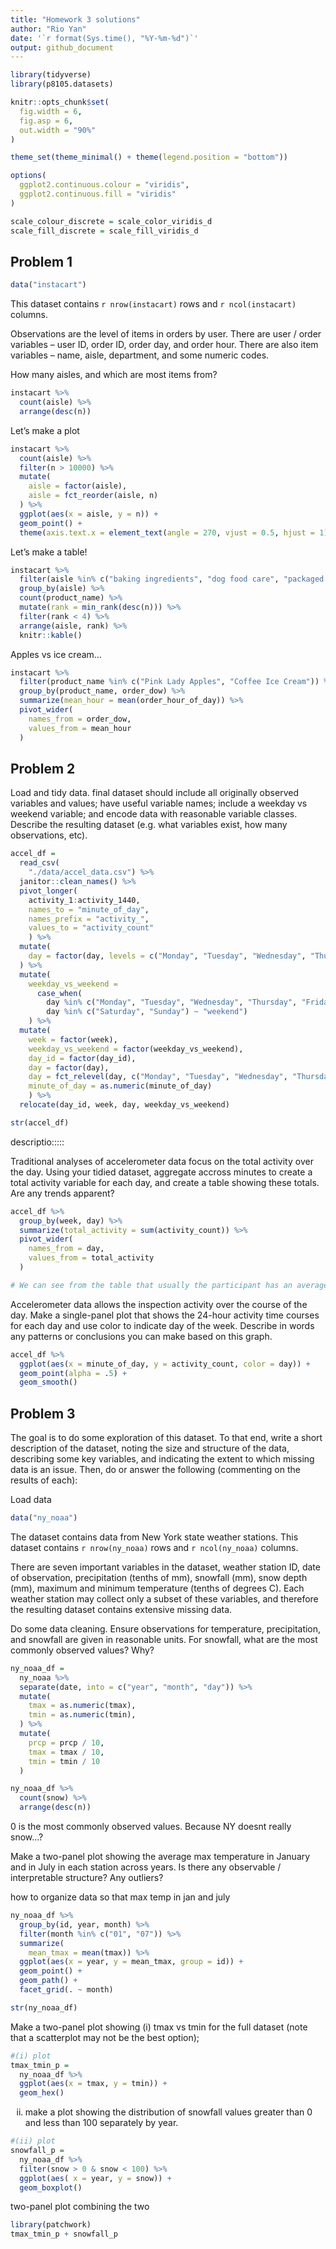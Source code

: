 ```yaml
---
title: "Homework 3 solutions"
author: "Rio Yan"
date: '`r format(Sys.time(), "%Y-%m-%d")`'
output: github_document
---
```


```r
library(tidyverse)
library(p8105.datasets)

knitr::opts_chunk$set(
  fig.width = 6,
  fig.asp = 6,
  out.width = "90%"
)

theme_set(theme_minimal() + theme(legend.position = "bottom"))

options(
  ggplot2.continuous.colour = "viridis",
  ggplot2.continuous.fill = "viridis"
)

scale_colour_discrete = scale_color_viridis_d
scale_fill_discrete = scale_fill_viridis_d
```

## Problem 1

```r
data("instacart")
```

This dataset contains `r nrow(instacart)` rows and `r ncol(instacart)` columns.

Observations are the level of items in orders by user. There are user / order variables -- user ID, order ID, order day, and order hour. There are also item variables -- name, aisle, department, and some numeric codes. 

How many aisles, and which are most items from?
```r
instacart %>% 
  count(aisle) %>% 
  arrange(desc(n))
```

Let's make a plot

```r
instacart %>% 
  count(aisle) %>% 
  filter(n > 10000) %>% 
  mutate(
    aisle = factor(aisle),
    aisle = fct_reorder(aisle, n)
  ) %>% 
  ggplot(aes(x = aisle, y = n)) +
  geom_point() +
  theme(axis.text.x = element_text(angle = 270, vjust = 0.5, hjust = 1))
```

Let's make a table!

```r
instacart %>% 
  filter(aisle %in% c("baking ingredients", "dog food care", "packaged vegetables fruits")) %>% 
  group_by(aisle) %>% 
  count(product_name) %>% 
  mutate(rank = min_rank(desc(n))) %>% 
  filter(rank < 4) %>% 
  arrange(aisle, rank) %>% 
  knitr::kable()
```


Apples vs ice cream...

```r
instacart %>% 
  filter(product_name %in% c("Pink Lady Apples", "Coffee Ice Cream")) %>% 
  group_by(product_name, order_dow) %>% 
  summarize(mean_hour = mean(order_hour_of_day)) %>% 
  pivot_wider(
    names_from = order_dow,
    values_from = mean_hour
  )
```


## Problem 2
Load and tidy data. 
final dataset should include all originally observed variables and values; have useful variable names; 
include a weekday vs weekend variable; 
and encode data with reasonable variable classes. 
Describe the resulting dataset (e.g. what variables exist, how many observations, etc).

```r
accel_df = 
  read_csv(
    "./data/accel_data.csv") %>% 
  janitor::clean_names() %>% 
  pivot_longer(
    activity_1:activity_1440,
    names_to = "minute_of_day",
    names_prefix = "activity_",
    values_to = "activity_count"
    ) %>% 
  mutate(
    day = factor(day, levels = c("Monday", "Tuesday", "Wednesday", "Thursday", "Friday", "Saturday", "Sunday"))
  ) %>% 
  mutate(
    weekday_vs_weekend = 
      case_when(
        day %in% c("Monday", "Tuesday", "Wednesday", "Thursday", "Friday") ~ "weekday",
        day %in% c("Saturday", "Sunday") ~ "weekend")
    ) %>% 
  mutate(
    week = factor(week),
    weekday_vs_weekend = factor(weekday_vs_weekend),
    day_id = factor(day_id),
    day = factor(day),
    day = fct_relevel(day, c("Monday", "Tuesday", "Wednesday", "Thursday", "Friday","Saturday", "Sunday")),
    minute_of_day = as.numeric(minute_of_day)
    ) %>% 
  relocate(day_id, week, day, weekday_vs_weekend)

str(accel_df)
```
descriptio:::::


Traditional analyses of accelerometer data focus on the total activity over the day. Using your tidied dataset, aggregate accross minutes to create a total activity variable for each day, and create a table showing these totals. Are any trends apparent?
```r
accel_df %>% 
  group_by(week, day) %>% 
  summarize(total_activity = sum(activity_count)) %>% 
  pivot_wider(
    names_from = day,
    values_from = total_activity
  )

# We can see from the table that usually the participant has an average activity count around 400000. The participant's Tuesday to Thursday's activity count has a smaller variance compares to Monday, Saturday and Sunday. The first day of the first week has the least amount of activity count for that week. Week four and five's weekend have the least amount of activity. Saturdays in general have the least sum of activity count. 
```

Accelerometer data allows the inspection activity over the course of the day. Make a single-panel plot that shows the 24-hour activity time courses for each day and use color to indicate day of the week. Describe in words any patterns or conclusions you can make based on this graph.

```r
accel_df %>% 
  ggplot(aes(x = minute_of_day, y = activity_count, color = day)) +
  geom_point(alpha = .5) +
  geom_smooth()
```


## Problem 3
The goal is to do some exploration of this dataset. To that end, write a short description of the dataset, noting the size and structure of the data, describing some key variables, and indicating the extent to which missing data is an issue. Then, do or answer the following (commenting on the results of each):

Load data
```r
data("ny_noaa")
```

The dataset contains data from New York state weather stations. This dataset contains `r nrow(ny_noaa)` rows and `r ncol(ny_noaa)` columns.

There are seven important variables in the dataset, weather station ID, date of observation, precipitation (tenths of mm), snowfall (mm), snow depth (mm), maximum and minimum temperature (tenths of degrees C). Each weather station may collect only a subset of these variables, and therefore the resulting dataset contains extensive missing data.


Do some data cleaning.  Ensure observations for temperature, precipitation, and snowfall are given in reasonable units. For snowfall, what are the most commonly observed values? Why?
```r
ny_noaa_df = 
  ny_noaa %>% 
  separate(date, into = c("year", "month", "day")) %>%
  mutate(
    tmax = as.numeric(tmax),
    tmin = as.numeric(tmin),
  ) %>% 
  mutate(
    prcp = prcp / 10,
    tmax = tmax / 10,
    tmin = tmin / 10
  )

ny_noaa_df %>% 
  count(snow) %>% 
  arrange(desc(n))
```
0 is the most commonly observed values. Because NY doesnt really snow...?


Make a two-panel plot showing the average max temperature in January and in July in each station across years. Is there any observable / interpretable structure? Any outliers?

how to organize data so that max temp in jan and july
```r
ny_noaa_df %>% 
  group_by(id, year, month) %>%
  filter(month %in% c("01", "07")) %>% 
  summarize(
    mean_tmax = mean(tmax)) %>% 
  ggplot(aes(x = year, y = mean_tmax, group = id)) +
  geom_point() +
  geom_path() +
  facet_grid(. ~ month)

str(ny_noaa_df)
```

Make a two-panel plot showing (i) tmax vs tmin for the full dataset (note that a scatterplot may not be the best option); 
```r
#(i) plot
tmax_tmin_p = 
  ny_noaa_df %>% 
  ggplot(aes(x = tmax, y = tmin)) +
  geom_hex()
```

(ii) make a plot showing the distribution of snowfall values greater than 0 and less than 100 separately by year.

```r
#(ii) plot
snowfall_p = 
  ny_noaa_df %>% 
  filter(snow > 0 & snow < 100) %>% 
  ggplot(aes( x = year, y = snow)) +
  geom_boxplot()
```

two-panel plot combining the two
```r
library(patchwork)
tmax_tmin_p + snowfall_p
```


